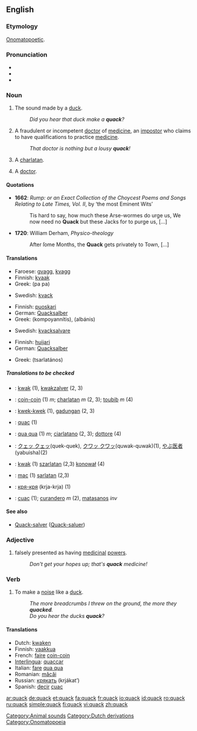==English==

===Etymology===
[[onomatopoetic|Onomatopoetic]].

===Pronunciation===
*{{IPA|/kwæk/}}
*{{audio|en-us-quack.ogg|Audio (US)}}
*{{rhymes|æk}}

===Noun===
{{en-noun}}

# The sound made by a [[duck]].
#:''Did you hear that duck make a '''quack'''?''
# A fraudulent or incompetent [[doctor]] of [[medicine]], an [[impostor]] who claims to have qualifications to practice [[medicine]].
#:''That doctor is nothing but a lousy '''quack'''!''
# A [[charlatan]]. <!-- #:''What a '''quack''' he is, saying that's an organic [[Viagra]]™ !'' -->
# {{slang}} A [[doctor]].

====Quotations====
*'''1662''': ''Rump: or an Exact Collection of the Choycest Poems and Songs Relating to Late Times, Vol. II'', by ‘the most Eminent Wits’
*:Tis hard to say, how much these Arse-wormes do urge us, We now need no '''Quack''' but these Jacks for to purge us, [...]
*'''1720''': William Derham, ''Physico-theology''
*:After ſome Months, the '''Quack''' gets privately to Town, [...]

====Translations====
{{trans-top|sound made by a duck}}
*Faroese: [[gvagg]], [[kvagg]]
*Finnish: [[kvaak]]
*Greek: {{t|el|πα πα|}} (pa pa)
{{trans-mid}}
*Swedish: [[kvack]] {{n}}
{{trans-bottom}}

{{trans-top|fraudulent or incompetent doctor of medicine}}
*Finnish: [[puoskari]]
*German: [[Quacksalber]] {{m}}
*Greek: {{t|el|κομπογιαννίτης|m|}} (kompoyannítis), {{t|el|αλμπάνης|m|}} (albánis)
{{trans-mid}}
*Swedish: [[kvacksalvare]] {{c}}
{{trans-bottom}}

{{trans-top|charlatan}}
*Finnish: [[huijari]]
*German: [[Quacksalber]] {{m}}
{{trans-mid}}
*Greek: {{t|el|τσαρλατάνος|m|}} (tsarlatános)
{{trans-bottom}}

{{trans-top|doctor}}
{{trans-mid}}
{{trans-bottom}}

=====Translations to be checked=====
{{checktrans}}
{{trans-top|Translations to be categorised}}
*{{ttbc|Dutch}}: [[kwak]] (1), [[kwakzalver]] (2, 3)
*{{ttbc|French}}: [[coin-coin]] (1) ''m''; [[charlatan]] ''m'' (2, 3); [[toubib]] ''m'' (4)
*{{ttbc|Indonesian}}: [[kwek-kwek]] (1), [[gadungan]] (2, 3)
*{{ttbc|Interlingua}}: [[quac]] (1)
*{{ttbc|Italian}}: [[qua qua]] (1) ''m''; [[ciarlatano]] (2, 3); [[dottore]] (4)
{{trans-mid}}
*{{ttbc|Japanese}}: [[クェッ クェッ]](quek-quek), [[クワッ クワッ]](quwak-quwak)(1), [[やぶ医者]] (yabuisha)(2)
*{{ttbc|Polish}}: [[kwak]] (1) [[szarlatan]] (2,3) [[konował]] (4)
*{{ttbc|Romanian}}: [[mac]] (1) [[şarlatan]] (2,3)
*{{ttbc|Russian}}: [[кря-кря]] (krja-krja) (1)
*{{ttbc|Spanish}}: [[cuac]] (1); [[curandero]] ''m'' (2), [[matasanos]] {{m}} ''inv''
{{trans-bottom}}

====See also====
*[[Quack-salver]] ([[Quack-saluer]])

===Adjective===
{{en-adj|-}}

# falsely presented as having [[medicinal]] [[power]]s.
#:''Don't get your hopes up; that's '''quack''' medicine!''

===Verb===
{{en-verb}}

# To make a [[noise]] like a [[duck]].
#:''The more breadcrumbs I threw on the ground, the more they '''quacked'''.''
#:''Do you hear the ducks '''quack'''?''

====Translations====
*Dutch: [[kwaken]]
*Finnish: [[vaakkua]]
*French: [[faire]] [[coin-coin]]
*[[Interlingua]]: [[quaccar]]
*Italian: [[fare]] [[qua qua]]
*Romanian: [[măcăi]]
*Russian: [[крякать]] (krjákat’)
*Spanish: [[decir]] [[cuac]]

[[Category:Animal sounds]]
[[Category:Dutch derivations]]
[[Category:Onomatopoeia]]

[[ar:quack]]
[[de:quack]]
[[et:quack]]
[[fa:quack]]
[[fr:quack]]
[[io:quack]]
[[id:quack]]
[[ro:quack]]
[[ru:quack]]
[[simple:quack]]
[[fi:quack]]
[[vi:quack]]
[[zh:quack]]